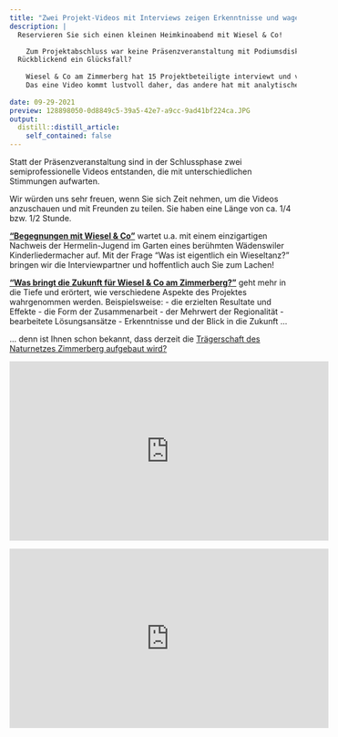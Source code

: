 ```yaml
---
title: "Zwei Projekt-Videos mit Interviews zeigen Erkenntnisse und wagen Ausblick"
description: |
  Reservieren Sie sich einen kleinen Heimkinoabend mit Wiesel & Co!

    Zum Projektabschluss war keine Präsenzveranstaltung mit Podiumsdiskussion möglich.
  Rückblickend ein Glücksfall?
  
    Wiesel & Co am Zimmerberg hat 15 Projektbeteiligte interviewt und viele tolle Kurzvideos und Bilder aus dem Archiv zu sehenswerten Kurzfilmen zusammengestellt.
    Das eine Video kommt lustvoll daher, das andere hat mit analytischen und visionären Inhalten mehr Tiefgang.
    
date: 09-29-2021
preview: 128898050-0d8849c5-39a5-42e7-a9cc-9ad41bf224ca.JPG
output:
  distill::distill_article:
    self_contained: false
---
```


Statt der Präsenzveranstaltung sind in der Schlussphase zwei semiprofessionelle Videos entstanden, die mit unterschiedlichen Stimmungen aufwarten. 

Wir würden uns sehr freuen, wenn Sie sich Zeit nehmen, um die Videos anzuschauen und mit Freunden zu teilen. Sie haben eine Länge von ca. 1/4 bzw. 1/2 Stunde.

<a href="https://youtu.be/pTPi_3vr2hk" target="_blank">**"Begegnungen mit Wiesel & Co"**</a> wartet u.a. mit einem einzigartigen Nachweis der Hermelin-Jugend im Garten eines berühmten Wädenswiler Kinderliedermacher auf. Mit der Frage "Was ist eigentlich ein Wieseltanz?" bringen wir die Interviewpartner und hoffentlich auch Sie zum Lachen!

<a href="https://youtu.be/1ET_8utQuwk" target="_blank">**"Was bringt die Zukunft für Wiesel & Co am Zimmerberg?"**</a> geht mehr in die Tiefe und erörtert, wie verschiedene Aspekte des Projektes wahrgenommen werden. Beispielsweise: 
- die erzielten Resultate und Effekte
- die Form der Zusammenarbeit
- der Mehrwert der Regionalität
- bearbeitete Lösungsansätze
- Erkenntnisse und der Blick in die Zukunft ...

... denn ist Ihnen schon bekannt, dass derzeit die [Trägerschaft des Naturnetzes Zimmerberg aufgebaut wird?](/_news/2021-08-11-das-ende-vom-anfang-naturnetz-zimmerberg-wird-aufgebaut/das-ende-vom-anfang-naturnetz-zimmerberg-wird-aufgebaut.html) 


<iframe width="560" height="315" src="https://www.youtube.com/embed/pTPi_3vr2hk" title="YouTube video player" frameborder="0" allow="accelerometer; autoplay; clipboard-write; encrypted-media; gyroscope; picture-in-picture" allowfullscreen></iframe>

  <iframe width="560" height="315" src="https://www.youtube.com/embed/1ET_8utQuwk" title="YouTube video player" frameborder="0" allow="accelerometer; autoplay; clipboard-write; encrypted-media; gyroscope; picture-in-picture" allowfullscreen></iframe>

  

